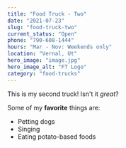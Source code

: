 ```yaml
---
title: "Food Truck - Two"
date: "2021-07-23"
slug: "food-truck-two"
current_status: "Open"
phone: "790-608-1444"
hours: "Mar - Nov: Weekends only"
location: "Vernal, Ut"
hero_image: "image.jpg"
hero_image_alt: "FT Logo"
category: "food-trucks"
---
```


This is my second truck! Isn't it *great*?

Some of my **favorite** things are:

* Petting dogs
* Singing
* Eating potato-based foods
